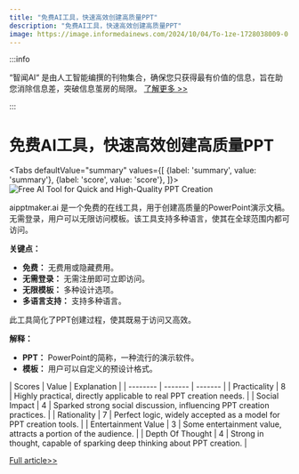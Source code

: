```yaml
---
title: "免费AI工具，快速高效创建高质量PPT"
description: "免费AI工具，快速高效创建高质量PPT"
image: https://image.informedainews.com/2024/10/04/To-1ze-1728038009-0.jpg
---
```



:::info

“智闻AI“ 是由人工智能编撰的刊物集合，确保您只获得最有价值的信息，旨在助您消除信息差，突破信息茧房的局限。  [了解更多 >>](/)

:::

# 免费AI工具，快速高效创建高质量PPT


<Tabs
	defaultValue="summary"
	values={[
	{label: 'summary', value: 'summary'},
	{label: 'score', value: 'score'},
]}>
<TabItem value="summary">
<img
  src="https://image.informedainews.com/2024/10/04/To-1ze-1728038009-0.jpg"
  alt="Free AI Tool for Quick and High-Quality PPT Creation"
/>



aipptmaker.ai 是一个免费的在线工具，用于创建高质量的PowerPoint演示文稿。无需登录，用户可以无限访问模板。该工具支持多种语言，使其在全球范围内都可访问。

**关键点：**
- **免费：** 无费用或隐藏费用。
- **无需登录：** 无需注册即可立即访问。
- **无限模板：** 多种设计选项。
- **多语言支持：** 支持多种语言。

此工具简化了PPT创建过程，使其既易于访问又高效。

**解释：**
- **PPT：** PowerPoint的简称，一种流行的演示软件。
- **模板：** 用户可以自定义的预设计格式。
</TabItem>
<TabItem value="score">
	| Scores     | Value   | Explanation |
	| -------- | ------- | ------- |
	| Practicality  | 8    | Highly practical, directly applicable to real PPT creation needs.    |
	| Social Impact | 4     | Sparked strong social discussion, influencing PPT creation practices.    |
	| Rationality    | 7    | Perfect logic, widely accepted as a model for PPT creation tools.    |
	| Entertainment Value    | 3    | Some entertainment value, attracts a portion of the audience.    |
	| Depth Of Thought    | 4    | Strong in thought, capable of sparking deep thinking about PPT creation.    |
</TabItem>
</Tabs>

[Full article>>](https://github.com/ruanyf/weekly/issues/5261)
